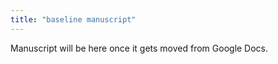 ```yaml
---
title: "baseline manuscript"
---
```


Manuscript will be here once it gets moved from Google Docs.

